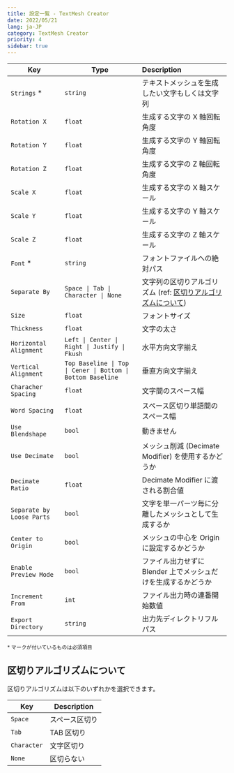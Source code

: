 ```yaml
---
title: 設定一覧 - TextMesh Creator
date: 2022/05/21
lang: ja-JP
category: TextMesh Creator
priority: 4
sidebar: true
---
```


| Key                       | Type                                                        | Description                                                                                 |
| ------------------------- | ----------------------------------------------------------- | :------------------------------------------------------------------------------------------ |
| `Strings` \*              | `string`                                                    | テキストメッシュを生成したい文字もしくは文字列                                              |
| `Rotation X`              | `float`                                                     | 生成する文字の X 軸回転角度                                                                 |
| `Rotation Y`              | `float`                                                     | 生成する文字の Y 軸回転角度                                                                 |
| `Rotation Z`              | `float`                                                     | 生成する文字の Z 軸回転角度                                                                 |
| `Scale X`                 | `float`                                                     | 生成する文字の X 軸スケール                                                                 |
| `Scale Y`                 | `float`                                                     | 生成する文字の Y 軸スケール                                                                 |
| `Scale Z`                 | `float`                                                     | 生成する文字の Z 軸スケール                                                                 |
| `Font` \*                 | `string`                                                    | フォントファイルへの絶対パス                                                                |
| `Separate By`             | `Space \| Tab \| Character \| None`                         | 文字列の区切りアルゴリズム (ref: [区切りアルゴリズムについて](#区切りアルゴリズムについて)) |
| `Size`                    | `float`                                                     | フォントサイズ                                                                              |
| `Thickness`               | `float`                                                     | 文字の太さ                                                                                  |
| `Horizontal Alignment`    | `Left \| Center \| Right \| Justify \| Fkush`               | 水平方向文字揃え                                                                            |
| `Vertical Alignment`      | `Top Baseline \| Top \| Cener \| Bottom \| Bottom Baseline` | 垂直方向文字揃え                                                                            |
| `Characher Spacing`       | `float`                                                     | 文字間のスペース幅                                                                          |
| `Word Spacing`            | `float`                                                     | スペース区切り単語間のスペース幅                                                            |
| `Use Blendshape`          | `bool`                                                      | 動きません                                                                                  |
| `Use Decimate`            | `bool`                                                      | メッシュ削減 (Decimate Modifier) を使用するかどうか                                         |
| `Decimate Ratio`          | `float`                                                     | Decimate Modifier に渡される割合値                                                          |
| `Separate by Loose Parts` | `bool`                                                      | 文字を単一パーツ毎に分離したメッシュとして生成するか                                        |
| `Center to Origin`        | `bool`                                                      | メッシュの中心を Origin に設定するかどうか                                                  |
| `Enable Preview Mode`     | `bool`                                                      | ファイル出力せずに Blender 上でメッシュだけを生成するかどうか                               |
| `Increment From`          | `int`                                                       | ファイル出力時の連番開始数値                                                                |
| `Export Directory`        | `string`                                                    | 出力先ディレクトリフルパス                                                                  |

<small>* マークが付いているものは必須項目</small>

## 区切りアルゴリズムについて

区切りアルゴリズムは以下のいずれかを選択できます。

| Key         | Description    |
| ----------- | -------------- |
| `Space`     | スペース区切り |
| `Tab`       | TAB 区切り     |
| `Character` | 文字区切り     |
| `None`      | 区切らない     |
